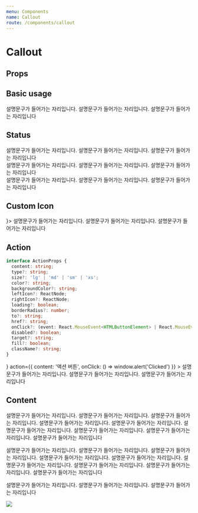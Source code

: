 ```yaml
---
menu: Components
name: Callout
route: /components/callout
---
```



# Callout

## Props

<PropsTable of={Callout} />

## Basic usage

<Playground>
  <Callout title="공지사항">
    설명문구가 들어가는 자리입니다. 설명문구가 들어가는 자리입니다. 설명문구가 들어가는 자리입니다
  </Callout>
</Playground>

## Status

<Playground>
  <Callout title="공지사항" status={CalloutStatus.DEFAULT}>
    설명문구가 들어가는 자리입니다. 설명문구가 들어가는 자리입니다. 설명문구가 들어가는 자리입니다
  </Callout>
  <br />
  <Callout title="공지사항" status={CalloutStatus.SUGGEST}>
    설명문구가 들어가는 자리입니다. 설명문구가 들어가는 자리입니다. 설명문구가 들어가는 자리입니다
  </Callout>
  <br />
  <Callout title="공지사항" status={CalloutStatus.WARNING}>
    설명문구가 들어가는 자리입니다. 설명문구가 들어가는 자리입니다. 설명문구가 들어가는 자리입니다
  </Callout>
</Playground>

## Custom Icon

<Playground>
  <Callout title="공지사항" icon={<Icon.Project fillColor={Colors.red600} />}>
    설명문구가 들어가는 자리입니다. 설명문구가 들어가는 자리입니다. 설명문구가 들어가는 자리입니다
  </Callout>
</Playground>

## Action

```ts
interface ActionProps {
  content: string;
  type?: string;
  size?: 'lg' | 'md' | 'sm' | 'xs';
  color?: string;
  backgroundColor?: string;
  leftIcon?: ReactNode;
  rightIcon?: ReactNode;
  loading?: boolean;
  borderRadius?: number;
  to?: string;
  href?: string;
  onClick?: (event: React.MouseEvent<HTMLButtonElement> | React.MouseEvent<HTMLAnchorElement>) => void;
  disabled?: boolean;
  target?: string;
  fill?: boolean;
  className?: string;
}
```

<Playground>
  <Callout
    title="공지사항"
    icon={<Icon.Project fillColor={Colors.red600} />}
    action={{ content: '액션 버튼', onClick: () => window.alert('Clicked') }}
  >
    설명문구가 들어가는 자리입니다. 설명문구가 들어가는 자리입니다. 설명문구가 들어가는 자리입니다
  </Callout>
</Playground>

## Content

<Playground>
  <Callout title="공지사항">
    <p>
      설명문구가 들어가는 자리입니다. 설명문구가 들어가는 자리입니다. 설명문구가 들어가는 자리입니다. 설명문구가
      들어가는 자리입니다. 설명문구가 들어가는 자리입니다. 설명문구가 들어가는 자리입니다. 설명문구가 들어가는
      자리입니다. 설명문구가 들어가는 자리입니다. 설명문구가 들어가는 자리입니다
    </p>
    <p>
      설명문구가 들어가는 자리입니다. 설명문구가 들어가는 자리입니다. 설명문구가 들어가는 자리입니다. 설명문구가
      들어가는 자리입니다. 설명문구가 들어가는 자리입니다. 설명문구가 들어가는 자리입니다. 설명문구가 들어가는
      자리입니다. 설명문구가 들어가는 자리입니다. 설명문구가 들어가는 자리입니다
    </p>
    <p>설명문구가 들어가는 자리입니다. 설명문구가 들어가는 자리입니다. 설명문구가 들어가는 자리입니다</p>
    <div style={{ borderRadius: '3px', overflow: 'hidden', height: '200px' }}>
      <img src={imageSrc} style={{ display: 'block', objectFit: 'cover', height: '100%' }} />
    </div>
  </Callout>
</Playground>

